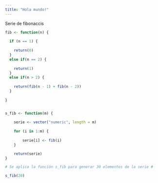 ```yaml
---
title: "Hola mundo!"
---
```


Serie de fibonaccis

```r
fib <- function(n) {
  
  if (n == 1) {
    
    return(0)
  }
  else if(n == 2) {
    
    return(1)
  }
  else if(n > 2) {
    
    return(fib(n - 1) + fib(n - 2))
  }
  
}


s_fib <- function(m) {
    
    serie <- vector("numeric", length = m)
    
    for (i in 1:m) {
        
        serie[i] <- fib(i)
    }

    return(serie)
}

# Se aplica la función s_fib para generar 30 elementos de la serie #

s_fib(20)
```
